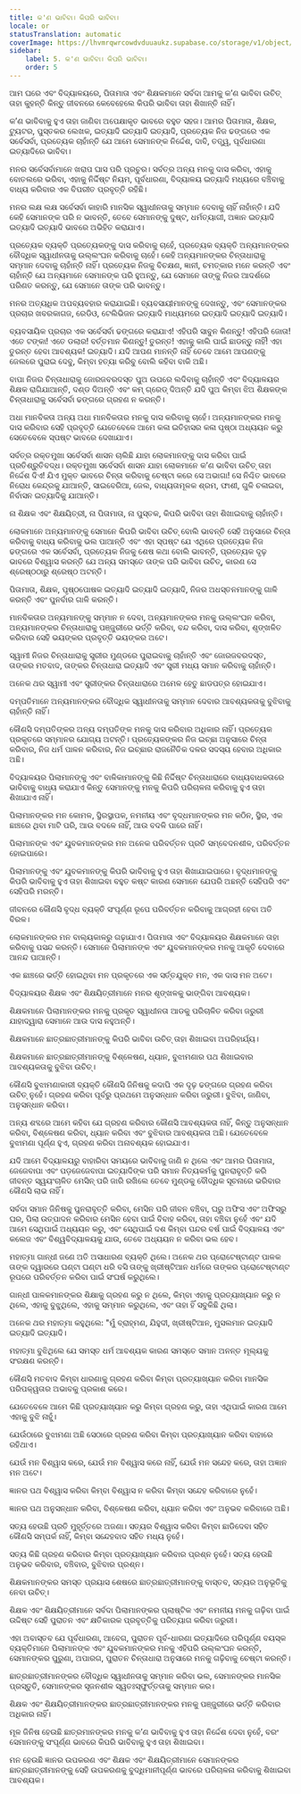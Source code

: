 ```yaml
---
title: କ'ଣ ଭାବିବା। କିପରି ଭାବିବା।
locale: or
statusTranslation: automatic
coverImage: https://lhvmrqwrcowdvduuaukz.supabase.co/storage/v1/object/public/strapi-uploads/small_cover-educacion-fundamental.webp-2d51a7828a2b1309555be27f7e2a61a0.webp
sidebar:
    label: 5. କ'ଣ ଭାବିବା। କିପରି ଭାବିବା।
    order: 5
---
```

ଆମ ଘରେ ଏବଂ ବିଦ୍ୟାଳୟରେ, ପିତାମାତା ଏବଂ ଶିକ୍ଷକମାନେ ସର୍ବଦା ଆମକୁ କ’ଣ ଭାବିବା ଉଚିତ୍ ତାହା କୁହନ୍ତି କିନ୍ତୁ ଜୀବନରେ କେବେହେଲେ କିପରି ଭାବିବା ତାହା ଶିଖାନ୍ତି ନାହିଁ।

କ’ଣ ଭାବିବାକୁ ହୁଏ ତାହା ଜାଣିବା ଅପେକ୍ଷାକୃତ ଭାବରେ ବହୁତ ସହଜ। ଆମର ପିତାମାତା, ଶିକ୍ଷକ, ଟ୍ୟୁଟର, ପୁସ୍ତକର ଲେଖକ, ଇତ୍ୟାଦି ଇତ୍ୟାଦି ଇତ୍ୟାଦି, ପ୍ରତ୍ୟେକ ନିଜ ଢଙ୍ଗରେ ଏକ ସର୍ବେସର୍ବା, ପ୍ରତ୍ୟେକ ଚାହାଁନ୍ତି ଯେ ଆମେ ସେମାନଙ୍କ ନିର୍ଦ୍ଦେଶ, ଦାବି, ତତ୍ତ୍ୱ, ପୂର୍ବଧାରଣା ଇତ୍ୟାଦିରେ ଭାବିବା।

ମନର ସର୍ବେସର୍ବାମାନେ ଖରାପ ଘାସ ପରି ପ୍ରଚୁର। ସର୍ବତ୍ର ଅନ୍ୟ ମନକୁ ଦାସ କରିବା, ଏହାକୁ ବୋତଲରେ ଭରିବା, ଏହାକୁ ନିର୍ଦ୍ଦିଷ୍ଟ ନିୟମ, ପୂର୍ବଧାରଣା, ବିଦ୍ୟାଳୟ ଇତ୍ୟାଦି ମଧ୍ୟରେ ବଞ୍ଚିବାକୁ ବାଧ୍ୟ କରିବାର ଏକ ବିପରୀତ ପ୍ରବୃତ୍ତି ରହିଛି।

ମନର ଲକ୍ଷ ଲକ୍ଷ ସର୍ବେସର୍ବା କାହାରି ମାନସିକ ସ୍ୱାଧୀନତାକୁ ସମ୍ମାନ ଦେବାକୁ ଚାହିଁ ନାହାଁନ୍ତି। ଯଦି କେହି ସେମାନଙ୍କ ପରି ନ ଭାବନ୍ତି, ତେବେ ସେମାନଙ୍କୁ ଦୁଷ୍ଟ, ଧର୍ମତ୍ୟାଗୀ, ଅଜ୍ଞାନ ଇତ୍ୟାଦି ଇତ୍ୟାଦି ଇତ୍ୟାଦି ଭାବରେ ଅଭିହିତ କରାଯାଏ।

ପ୍ରତ୍ୟେକ ବ୍ୟକ୍ତି ପ୍ରତ୍ୟେକଙ୍କୁ ଦାସ କରିବାକୁ ଚାହେଁ, ପ୍ରତ୍ୟେକ ବ୍ୟକ୍ତି ଅନ୍ୟମାନଙ୍କର ବୌଦ୍ଧିକ ସ୍ୱାଧୀନତାକୁ ଉଲ୍ଲଂଘନ କରିବାକୁ ଚାହେଁ। କେହି ଅନ୍ୟମାନଙ୍କର ଚିନ୍ତାଧାରାକୁ ସମ୍ମାନ ଦେବାକୁ ଚାହାଁନ୍ତି ନାହିଁ। ପ୍ରତ୍ୟେକ ନିଜକୁ ବିଚକ୍ଷଣ, ଜ୍ଞାନୀ, ଚମତ୍କାର ମନେ କରନ୍ତି ଏବଂ ଚାହାଁନ୍ତି ଯେ ଅନ୍ୟମାନେ ସେମାନଙ୍କ ପରି ହୁଅନ୍ତୁ, ଯେ ସେମାନେ ତାଙ୍କୁ ନିଜର ଆଦର୍ଶରେ ପରିଣତ କରନ୍ତୁ, ଯେ ସେମାନେ ତାଙ୍କ ପରି ଭାବନ୍ତୁ।

ମନର ଅତ୍ୟଧିକ ଅପବ୍ୟବହାର କରାଯାଇଛି। ବ୍ୟବସାୟୀମାନଙ୍କୁ ଦେଖନ୍ତୁ, ଏବଂ ସେମାନଙ୍କର ପ୍ରଚାର ଖବରକାଗଜ, ରେଡିଓ, ଟେଲିଭିଜନ ଇତ୍ୟାଦି ମାଧ୍ୟମରେ ଇତ୍ୟାଦି ଇତ୍ୟାଦି ଇତ୍ୟାଦି।

ବ୍ୟବସାୟିକ ପ୍ରଚାର ଏକ ସର୍ବେସର୍ବା ଢଙ୍ଗରେ କରାଯାଏ! ଏହିପରି ସାବୁନ କିଣନ୍ତୁ! ଏହିପରି ଜୋତା! ଏତେ ଟଙ୍କା! ଏତେ ଡଲାର! ବର୍ତ୍ତମାନ କିଣନ୍ତୁ! ତୁରନ୍ତ! ଏହାକୁ କାଲି ପାଇଁ ଛାଡନ୍ତୁ ନାହିଁ! ଏହା ତୁରନ୍ତ ହେବା ଆବଶ୍ୟକ! ଇତ୍ୟାଦି। ଯଦି ଆପଣ ମାନନ୍ତି ନାହିଁ ତେବେ ଆମେ ଆପଣଙ୍କୁ ଜେଲରେ ପୁରାଇ ଦେବୁ, କିମ୍ବା ହତ୍ୟା କରିବୁ ବୋଲି କହିବା ବାକି ଅଛି।

ବାପା ନିଜର ଚିନ୍ତାଧାରାକୁ ଜୋରଜବରଦସ୍ତ ପୁଅ ଉପରେ ଲଦିବାକୁ ଚାହାଁନ୍ତି ଏବଂ ବିଦ୍ୟାଳୟର ଶିକ୍ଷକ ରାଗିଯାଆନ୍ତି, ଦଣ୍ଡ ଦିଅନ୍ତି ଏବଂ କମ୍ ଗ୍ରେଡ୍ ଦିଅନ୍ତି ଯଦି ପୁଅ କିମ୍ବା ଝିଅ ଶିକ୍ଷକଙ୍କ ଚିନ୍ତାଧାରାକୁ ସର୍ବେସର୍ବା ଢଙ୍ଗରେ ଗ୍ରହଣ ନ କରନ୍ତି।

ଅଧା ମାନବିକତା ଅନ୍ୟ ଅଧା ମାନବିକତାର ମନକୁ ଦାସ କରିବାକୁ ଚାହେଁ। ଅନ୍ୟମାନଙ୍କର ମନକୁ ଦାସ କରିବାର ସେହି ପ୍ରବୃତ୍ତି ଯେତେବେଳେ ଆମେ କଳା ଇତିହାସର କଳା ପୃଷ୍ଠା ଅଧ୍ୟୟନ କରୁ ସେତେବେଳେ ସ୍ପଷ୍ଟ ଭାବରେ ଦେଖାଯାଏ।

ସର୍ବତ୍ର ରକ୍ତମୁଖା ସର୍ବେସର୍ବା ଶାସନ ଚାଲିଛି ଯାହା ଲୋକମାନଙ୍କୁ ଦାସ କରିବା ପାଇଁ ପ୍ରତିଶ୍ରୁତିବଦ୍ଧ। ରକ୍ତମୁଖା ସର୍ବେସର୍ବା ଶାସନ ଯାହା ଲୋକମାନେ କ’ଣ ଭାବିବା ଉଚିତ୍ ତାହା ନିର୍ଦ୍ଦେଶ ଦିଏ! ଯିଏ ମୁକ୍ତ ଭାବରେ ଚିନ୍ତା କରିବାକୁ ଚେଷ୍ଟା କରେ ସେ ଅଭାଗା! ସେ ନିଶ୍ଚିତ ଭାବରେ ନିରୋଧ କେନ୍ଦ୍ରକୁ ଯାଆନ୍ତି, ସାଇବେରିଆ, ଜେଲ, ବାଧ୍ୟତାମୂଳକ ଶ୍ରମ, ଫାଶୀ, ଗୁଳି ଚଳାଇବା, ନିର୍ବାସନ ଇତ୍ୟାଦିକୁ ଯାଆନ୍ତି।

ନା ଶିକ୍ଷକ ଏବଂ ଶିକ୍ଷୟିତ୍ରୀ, ନା ପିତାମାତା, ନା ପୁସ୍ତକ, କିପରି ଭାବିବା ତାହା ଶିଖାଇବାକୁ ଚାହାଁନ୍ତି।

ଲୋକମାନେ ଅନ୍ୟମାନଙ୍କୁ ସେମାନେ କିପରି ଭାବିବା ଉଚିତ୍ ବୋଲି ଭାବନ୍ତି ସେହି ଅନୁସାରେ ଚିନ୍ତା କରିବାକୁ ବାଧ୍ୟ କରିବାକୁ ଭଲ ପାଆନ୍ତି ଏବଂ ଏହା ସ୍ପଷ୍ଟ ଯେ ଏଥିରେ ପ୍ରତ୍ୟେକ ନିଜ ଢଙ୍ଗରେ ଏକ ସର୍ବେସର୍ବା, ପ୍ରତ୍ୟେକ ନିଜକୁ ଶେଷ କଥା ବୋଲି ଭାବନ୍ତି, ପ୍ରତ୍ୟେକ ଦୃଢ଼ ଭାବରେ ବିଶ୍ୱାସ କରନ୍ତି ଯେ ଅନ୍ୟ ସମସ୍ତେ ତାଙ୍କ ପରି ଭାବିବା ଉଚିତ୍, କାରଣ ସେ ଶ୍ରେଷ୍ଠଠାରୁ ଶ୍ରେଷ୍ଠ ଅଟନ୍ତି।

ପିତାମାତା, ଶିକ୍ଷକ, ପୃଷ୍ଠପୋଷକ ଇତ୍ୟାଦି ଇତ୍ୟାଦି ଇତ୍ୟାଦି, ନିଜର ଅଧସ୍ତନମାନଙ୍କୁ ଗାଳି କରନ୍ତି ଏବଂ ପୁନର୍ବାର ଗାଳି କରନ୍ତି।

ମାନବିକତାର ଅନ୍ୟମାନଙ୍କୁ ସମ୍ମାନ ନ ଦେବା, ଅନ୍ୟମାନଙ୍କର ମନକୁ ଉଲ୍ଲଂଘନ କରିବା, ଅନ୍ୟମାନଙ୍କର ଚିନ୍ତାଧାରାକୁ ପଞ୍ଜୁରୀରେ ଭର୍ତ୍ତି କରିବା, ବନ୍ଦ କରିବା, ଦାସ କରିବା, ଶୃଙ୍ଖଳିତ କରିବାର ସେହି ଭୟଙ୍କର ପ୍ରବୃତ୍ତି ଭୟଙ୍କର ଅଟେ।

ସ୍ୱାମୀ ନିଜର ଚିନ୍ତାଧାରାକୁ ସ୍ତ୍ରୀର ମୁଣ୍ଡରେ ପୁରାଇବାକୁ ଚାହାଁନ୍ତି ଏବଂ ଜୋରଜବରଦସ୍ତ, ତାଙ୍କର ମତବାଦ, ତାଙ୍କର ଚିନ୍ତାଧାରା ଇତ୍ୟାଦି ଏବଂ ସ୍ତ୍ରୀ ମଧ୍ୟ ସମାନ କରିବାକୁ ଚାହାଁନ୍ତି।

ଅନେକ ଥର ସ୍ୱାମୀ ଏବଂ ସ୍ତ୍ରୀଙ୍କର ଚିନ୍ତାଧାରାରେ ଅମେଳ ହେତୁ ଛାଡପତ୍ର ହୋଇଯାଏ।

ଦମ୍ପତିମାନେ ଅନ୍ୟମାନଙ୍କର ବୌଦ୍ଧିକ ସ୍ୱାଧୀନତାକୁ ସମ୍ମାନ ଦେବାର ଆବଶ୍ୟକତାକୁ ବୁଝିବାକୁ ଚାହାଁନ୍ତି ନାହିଁ।

କୌଣସି ଦମ୍ପତିଙ୍କର ଅନ୍ୟ ଦମ୍ପତିଙ୍କ ମନକୁ ଦାସ କରିବାର ଅଧିକାର ନାହିଁ। ପ୍ରତ୍ୟେକ ପ୍ରକୃତରେ ସମ୍ମାନର ଯୋଗ୍ୟ ଅଟନ୍ତି। ପ୍ରତ୍ୟେକଙ୍କର ନିଜ ଇଚ୍ଛା ଅନୁସାରେ ଚିନ୍ତା କରିବାର, ନିଜ ଧର୍ମ ପାଳନ କରିବାର, ନିଜ ଇଚ୍ଛାର ରାଜନୈତିକ ଦଳର ସଦସ୍ୟ ହେବାର ଅଧିକାର ଅଛି।

ବିଦ୍ୟାଳୟର ପିଲାମାନଙ୍କୁ ଏବଂ ବାଳିକାମାନଙ୍କୁ କିଛି ନିର୍ଦ୍ଦିଷ୍ଟ ଚିନ୍ତାଧାରାରେ ବାଧ୍ୟବାଧକତାରେ ଭାବିବାକୁ ବାଧ୍ୟ କରାଯାଏ କିନ୍ତୁ ସେମାନଙ୍କୁ ମନକୁ କିପରି ପରିଚାଳନା କରିବାକୁ ହୁଏ ତାହା ଶିଖାଯାଏ ନାହିଁ।

ପିଲାମାନଙ୍କର ମନ କୋମଳ, ସ୍ଥିରସ୍ଥାପକ, ନମନୀୟ ଏବଂ ବୃଦ୍ଧମାନଙ୍କର ମନ କଠିନ, ସ୍ଥିର, ଏକ ଛାଞ୍ଚରେ ଥିବା ମାଟି ପରି, ଆଉ ବଦଳେ ନାହିଁ, ଆଉ ବଦଳି ପାରେ ନାହିଁ।

ପିଲାମାନଙ୍କ ଏବଂ ଯୁବକମାନଙ୍କର ମନ ଅନେକ ପରିବର୍ତ୍ତନ ପ୍ରତି ସମ୍ବେଦନଶୀଳ, ପରିବର୍ତ୍ତନ ହୋଇପାରେ।

ପିଲାମାନଙ୍କୁ ଏବଂ ଯୁବକମାନଙ୍କୁ କିପରି ଭାବିବାକୁ ହୁଏ ତାହା ଶିଖାଯାଇପାରେ। ବୃଦ୍ଧମାନଙ୍କୁ କିପରି ଭାବିବାକୁ ହୁଏ ତାହା ଶିଖାଇବା ବହୁତ କଷ୍ଟ କାରଣ ସେମାନେ ଯେପରି ଅଛନ୍ତି ସେହିପରି ଏବଂ ସେହିପରି ମରନ୍ତି।

ଜୀବନରେ କୌଣସି ବୃଦ୍ଧ ବ୍ୟକ୍ତି ସଂପୂର୍ଣ୍ଣ ରୂପେ ପରିବର୍ତ୍ତନ କରିବାକୁ ଆଗ୍ରହୀ ହେବା ଅତି ବିରଳ।

ଲୋକମାନଙ୍କର ମନ ବାଲ୍ୟକାଳରୁ ଗଢ଼ାଯାଏ। ପିତାମାତା ଏବଂ ବିଦ୍ୟାଳୟର ଶିକ୍ଷକମାନେ ତାହା କରିବାକୁ ପସନ୍ଦ କରନ୍ତି। ସେମାନେ ପିଲାମାନଙ୍କ ଏବଂ ଯୁବକମାନଙ୍କର ମନକୁ ଆକୃତି ଦେବାରେ ଆନନ୍ଦ ପାଆନ୍ତି।

ଏକ ଛାଞ୍ଚରେ ଭର୍ତ୍ତି ହୋଇଥିବା ମନ ପ୍ରକୃତରେ ଏକ ସର୍ତ୍ତଯୁକ୍ତ ମନ, ଏକ ଦାସ ମନ ଅଟେ।

ବିଦ୍ୟାଳୟର ଶିକ୍ଷକ ଏବଂ ଶିକ୍ଷୟିତ୍ରୀମାନେ ମନର ଶୃଙ୍ଖଳକୁ ଭାଙ୍ଗିବା ଆବଶ୍ୟକ।

ଶିକ୍ଷକମାନେ ପିଲାମାନଙ୍କର ମନକୁ ପ୍ରକୃତ ସ୍ୱାଧୀନତା ଆଡକୁ ପରିଚାଳିତ କରିବା ଜରୁରୀ ଯାହାଦ୍ୱାରା ସେମାନେ ଆଉ ଦାସ ନହୁଅନ୍ତି।

ଶିକ୍ଷକମାନେ ଛାତ୍ରଛାତ୍ରୀମାନଙ୍କୁ କିପରି ଭାବିବା ଉଚିତ୍ ତାହା ଶିଖାଇବା ଅପରିହାର୍ଯ୍ୟ।

ଶିକ୍ଷକମାନେ ଛାତ୍ରଛାତ୍ରୀମାନଙ୍କୁ ବିଶ୍ଳେଷଣ, ଧ୍ୟାନ, ବୁଝାମଣାର ପଥ ଶିଖାଇବାର ଆବଶ୍ୟକତାକୁ ବୁଝିବା ଉଚିତ୍।

କୌଣସି ବୁଝାମଣାକାରୀ ବ୍ୟକ୍ତି କୌଣସି ଜିନିଷକୁ କଦାପି ଏକ ଦୃଢ଼ ଢଙ୍ଗରେ ଗ୍ରହଣ କରିବା ଉଚିତ୍ ନୁହେଁ। ଗ୍ରହଣ କରିବା ପୂର୍ବରୁ ପ୍ରଥମେ ଅନୁସନ୍ଧାନ କରିବା ଜରୁରୀ। ବୁଝିବା, ଜାଣିବା, ଅନୁସନ୍ଧାନ କରିବା।

ଅନ୍ୟ ଶବ୍ଦରେ ଆମେ କହିବା ଯେ ଗ୍ରହଣ କରିବାର କୌଣସି ଆବଶ୍ୟକତା ନାହିଁ, କିନ୍ତୁ ଅନୁସନ୍ଧାନ କରିବା, ବିଶ୍ଳେଷଣ କରିବା, ଧ୍ୟାନ କରିବା ଏବଂ ବୁଝିବାର ଆବଶ୍ୟକତା ଅଛି। ଯେତେବେଳେ ବୁଝାମଣା ପୂର୍ଣ୍ଣ ହୁଏ, ଗ୍ରହଣ କରିବା ଅନାବଶ୍ୟକ ହୋଇଯାଏ।

ଯଦି ଆମେ ବିଦ୍ୟାଳୟରୁ ବାହାରିବା ସମୟରେ ଭାବିବାକୁ ଜାଣି ନ ଥିଲେ ଏବଂ ଆମର ପିତାମାତା, ଜେଜେବାପା ଏବଂ ପଡ଼ଜେଜେବାପା ଇତ୍ୟାଦିଙ୍କ ପରି ସମାନ ନିତ୍ୟକର୍ମକୁ ପୁନରାବୃତ୍ତି କରି ଜୀବନ୍ତ ସ୍ୱୟଂଚାଳିତ ମେସିନ୍ ପରି ଜାରି ରଖିଲେ ତେବେ ମୁଣ୍ଡକୁ ବୌଦ୍ଧିକ ସୂଚନାରେ ଭରିବାର କୌଣସି ଲାଭ ନାହିଁ।

ସର୍ବଦା ସମାନ ଜିନିଷକୁ ପୁନରାବୃତ୍ତି କରିବା, ମେସିନ ପରି ଜୀବନ ବଞ୍ଚିବା, ଘରୁ ଅଫିସ ଏବଂ ଅଫିସରୁ ଘର, ପିଲା ଉତ୍ପାଦନ କରିବାର ମେସିନ ହେବା ପାଇଁ ବିବାହ କରିବା, ତାହା ବଞ୍ଚିବା ନୁହେଁ ଏବଂ ଯଦି ଆମେ ସେଥିପାଇଁ ଅଧ୍ୟୟନ କରୁ, ଏବଂ ସେଥିପାଇଁ ଦଶ କିମ୍ବା ପନ୍ଦର ବର୍ଷ ପାଇଁ ବିଦ୍ୟାଳୟ ଏବଂ କଲେଜ ଏବଂ ବିଶ୍ୱବିଦ୍ୟାଳୟକୁ ଯାଉ, ତେବେ ଅଧ୍ୟୟନ ନ କରିବା ଭଲ ହେବ।

ମହାତ୍ମା ଗାନ୍ଧୀ ଜଣେ ଅତି ଅସାଧାରଣ ବ୍ୟକ୍ତି ଥିଲେ। ଅନେକ ଥର ପ୍ରୋଟେଷ୍ଟାଣ୍ଟ ପାଳକ ତାଙ୍କ ଦ୍ୱାରରେ ଘଣ୍ଟା ଘଣ୍ଟା ଧରି ବସି ତାଙ୍କୁ ଖ୍ରୀଷ୍ଟିଆନ ଧର୍ମରେ ତାଙ୍କର ପ୍ରୋଟେଷ୍ଟାଣ୍ଟ ରୂପରେ ପରିବର୍ତ୍ତନ କରିବା ପାଇଁ ସଂଘର୍ଷ କରୁଥିଲେ।

ଗାନ୍ଧୀ ପାଳକମାନଙ୍କର ଶିକ୍ଷାକୁ ଗ୍ରହଣ କରୁ ନ ଥିଲେ, କିମ୍ବା ଏହାକୁ ପ୍ରତ୍ୟାଖ୍ୟାନ କରୁ ନ ଥିଲେ, ଏହାକୁ ବୁଝୁଥିଲେ, ଏହାକୁ ସମ୍ମାନ କରୁଥିଲେ, ଏବଂ ତାହା ହିଁ ସବୁକିଛି ଥିଲା।

ଅନେକ ଥର ମହାତ୍ମା କହୁଥିଲେ: "ମୁଁ ବ୍ରାହ୍ମଣ, ଯିହୁଦୀ, ଖ୍ରୀଷ୍ଟିଆନ, ମୁସଲମାନ ଇତ୍ୟାଦି ଇତ୍ୟାଦି ଇତ୍ୟାଦି।

ମହାତ୍ମା ବୁଝିଥିଲେ ଯେ ସମସ୍ତ ଧର୍ମ ଆବଶ୍ୟକ କାରଣ ସମସ୍ତେ ସମାନ ଅନନ୍ତ ମୂଲ୍ୟକୁ ସଂରକ୍ଷଣ କରନ୍ତି।

କୌଣସି ମତବାଦ କିମ୍ବା ଧାରଣାକୁ ଗ୍ରହଣ କରିବା କିମ୍ବା ପ୍ରତ୍ୟାଖ୍ୟାନ କରିବା ମାନସିକ ପରିପକ୍ୱତାର ଅଭାବକୁ ପ୍ରକାଶ କରେ।

ଯେତେବେଳେ ଆମେ କିଛି ପ୍ରତ୍ୟାଖ୍ୟାନ କରୁ କିମ୍ବା ଗ୍ରହଣ କରୁ, ତାହା ଏଥିପାଇଁ କାରଣ ଆମେ ଏହାକୁ ବୁଝି ନାହୁଁ।

ଯେଉଁଠାରେ ବୁଝାମଣା ଅଛି ସେଠାରେ ଗ୍ରହଣ କରିବା କିମ୍ବା ପ୍ରତ୍ୟାଖ୍ୟାନ କରିବା ବାହାରେ ରହିଥାଏ।

ଯେଉଁ ମନ ବିଶ୍ୱାସ କରେ, ଯେଉଁ ମନ ବିଶ୍ୱାସ କରେ ନାହିଁ, ଯେଉଁ ମନ ସନ୍ଦେହ କରେ, ତାହା ଅଜ୍ଞାନ ମନ ଅଟେ।

ଜ୍ଞାନର ପଥ ବିଶ୍ୱାସ କରିବା କିମ୍ବା ବିଶ୍ୱାସ ନ କରିବା କିମ୍ବା ସନ୍ଦେହ କରିବାରେ ନୁହେଁ।

ଜ୍ଞାନର ପଥ ଅନୁସନ୍ଧାନ କରିବା, ବିଶ୍ଳେଷଣ କରିବା, ଧ୍ୟାନ କରିବା ଏବଂ ଅନୁଭବ କରିବାରେ ଅଛି।

ସତ୍ୟ ହେଉଛି ପ୍ରତି ମୁହୂର୍ତ୍ତରେ ଅଜଣା। ସତ୍ୟର ବିଶ୍ୱାସ କରିବା କିମ୍ବା ଛାଡିଦେବା ସହିତ କୌଣସି ସମ୍ପର୍କ ନାହିଁ, କିମ୍ବା ସନ୍ଦେହବାଦ ସହିତ ମଧ୍ୟ ନୁହେଁ।

ସତ୍ୟ କିଛି ଗ୍ରହଣ କରିବାର କିମ୍ବା ପ୍ରତ୍ୟାଖ୍ୟାନ କରିବାର ପ୍ରଶ୍ନ ନୁହେଁ। ସତ୍ୟ ହେଉଛି ଅନୁଭବ କରିବାର, ବଞ୍ଚିବାର, ବୁଝିବାର ପ୍ରଶ୍ନ।

ଶିକ୍ଷକମାନଙ୍କର ସମସ୍ତ ପ୍ରୟାସ ଶେଷରେ ଛାତ୍ରଛାତ୍ରୀମାନଙ୍କୁ ବାସ୍ତବ, ସତ୍ୟର ଅନୁଭୂତିକୁ ନେବା ଉଚିତ୍।

ଶିକ୍ଷକ ଏବଂ ଶିକ୍ଷୟିତ୍ରୀମାନେ ସର୍ବଦା ପିଲାମାନଙ୍କର ପ୍ଲାଷ୍ଟିକ ଏବଂ ନମନୀୟ ମନକୁ ଗଢ଼ିବା ପାଇଁ ଉଦ୍ଦିଷ୍ଟ ସେହି ପୁରାତନ ଏବଂ କ୍ଷତିକାରକ ପ୍ରବୃତ୍ତିକୁ ପରିତ୍ୟାଗ କରିବା ଜରୁରୀ।

ଏହା ଅବାସ୍ତବ ଯେ ପୂର୍ବଧାରଣା, ଆବେଗ, ପୁରାତନ ପୂର୍ବ-ଧାରଣା ଇତ୍ୟାଦିରେ ପରିପୂର୍ଣ୍ଣ ବୟସ୍କ ବ୍ୟକ୍ତିମାନେ ପିଲାମାନଙ୍କ ଏବଂ ଯୁବକମାନଙ୍କର ମନକୁ ଏହିପରି ଉଲ୍ଲଂଘନ କରନ୍ତି, ସେମାନଙ୍କର ପୁରୁଣା, ଅପାରଗ, ପୁରାତନ ଚିନ୍ତାଧାରା ଅନୁସାରେ ମନକୁ ଗଢ଼ିବାକୁ ଚେଷ୍ଟା କରନ୍ତି।

ଛାତ୍ରଛାତ୍ରୀମାନଙ୍କର ବୌଦ୍ଧିକ ସ୍ୱାଧୀନତାକୁ ସମ୍ମାନ କରିବା ଭଲ, ସେମାନଙ୍କର ମାନସିକ ପ୍ରସ୍ତୁତି, ସେମାନଙ୍କର ସୃଜନଶୀଳ ସ୍ୱତଃସ୍ଫୁର୍ତ୍ତତାକୁ ସମ୍ମାନ କର।

ଶିକ୍ଷକ ଏବଂ ଶିକ୍ଷୟିତ୍ରୀମାନଙ୍କର ଛାତ୍ରଛାତ୍ରୀମାନଙ୍କର ମନକୁ ପଞ୍ଜୁରୀରେ ଭର୍ତ୍ତି କରିବାର ଅଧିକାର ନାହିଁ।

ମୂଳ ଜିନିଷ ହେଉଛି ଛାତ୍ରମାନଙ୍କର ମନକୁ କ’ଣ ଭାବିବାକୁ ହୁଏ ତାହା ନିର୍ଦ୍ଦେଶ ଦେବା ନୁହେଁ, ବରଂ ସେମାନଙ୍କୁ ସଂପୂର୍ଣ୍ଣ ଭାବରେ କିପରି ଭାବିବାକୁ ହୁଏ ତାହା ଶିଖାଇବା।

ମନ ହେଉଛି ଜ୍ଞାନର ଉପକରଣ ଏବଂ ଶିକ୍ଷକ ଏବଂ ଶିକ୍ଷୟିତ୍ରୀମାନେ ସେମାନଙ୍କର ଛାତ୍ରଛାତ୍ରୀମାନଙ୍କୁ ସେହି ଉପକରଣକୁ ବୁଦ୍ଧିମାନୀପୂର୍ଣ୍ଣ ଭାବରେ ପରିଚାଳନା କରିବାକୁ ଶିଖାଇବା ଆବଶ୍ୟକ।

